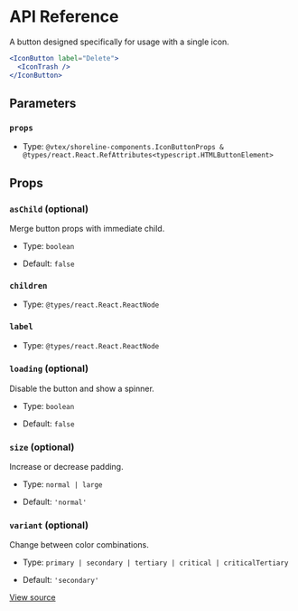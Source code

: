 # API Reference

A button designed specifically for usage with a single icon.

```jsx
<IconButton label="Delete">
  <IconTrash />
</IconButton>
```

## Parameters

### `props`

- Type: `@vtex/shoreline-components.IconButtonProps & @types/react.React.RefAttributes<typescript.HTMLButtonElement>`

## Props

### `asChild` (optional)

Merge button props with immediate child.

- Type: `boolean`

- Default: `false`

### `children`

- Type: `@types/react.React.ReactNode`

### `label`

- Type: `@types/react.React.ReactNode`

### `loading` (optional)

Disable the button and show a spinner.

- Type: `boolean`

- Default: `false`

### `size` (optional)

Increase or decrease padding.

- Type: `normal | large`

- Default: `'normal'`

### `variant` (optional)

Change between color combinations.

- Type: `primary | secondary | tertiary | critical | criticalTertiary`

- Default: `'secondary'`

[View source](https://github.com/vtex/shoreline/blob/b825de7da/packages/components/src/icon-button/icon-button.tsx#L15)
